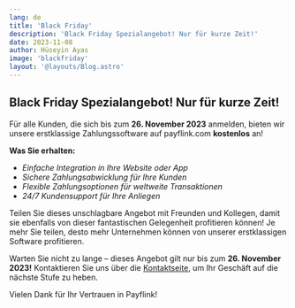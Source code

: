 ```yaml
---
lang: de
title: 'Black Friday'
description: 'Black Friday Spezialangebot! Nur für kurze Zeit!'
date: 2023-11-08
author: Hüseyin Ayas
image: 'blackfriday'
layout: '@layouts/Blog.astro'
---
```


## Black Friday Spezialangebot! Nur für kurze Zeit!
Für alle Kunden, die sich bis zum **26. November 2023** anmelden, bieten wir unsere erstklassige Zahlungssoftware auf payflink.com **kostenlos** an!

**Was Sie erhalten:**

- _Einfache Integration in Ihre Website oder App_
- _Sichere Zahlungsabwicklung für Ihre Kunden_
- _Flexible Zahlungsoptionen für weltweite Transaktionen_
- _24/7 Kundensupport für Ihre Anliegen_

Teilen Sie dieses unschlagbare Angebot mit Freunden und Kollegen, damit sie ebenfalls von dieser fantastischen Gelegenheit profitieren können! Je mehr Sie teilen, desto mehr Unternehmen können von unserer erstklassigen Software profitieren.

Warten Sie nicht zu lange – dieses Angebot gilt nur bis zum **26. November 2023!** Kontaktieren Sie uns über die [Kontaktseite](/de/kontakt/), um Ihr Geschäft auf die nächste Stufe zu heben.

Vielen Dank für Ihr Vertrauen in Payflink!